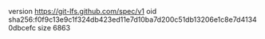 version https://git-lfs.github.com/spec/v1
oid sha256:f0f9c13e9c1f324db423ed11e7d10ba7d200c51db13206e1c8e7d41340dbcefc
size 6863
